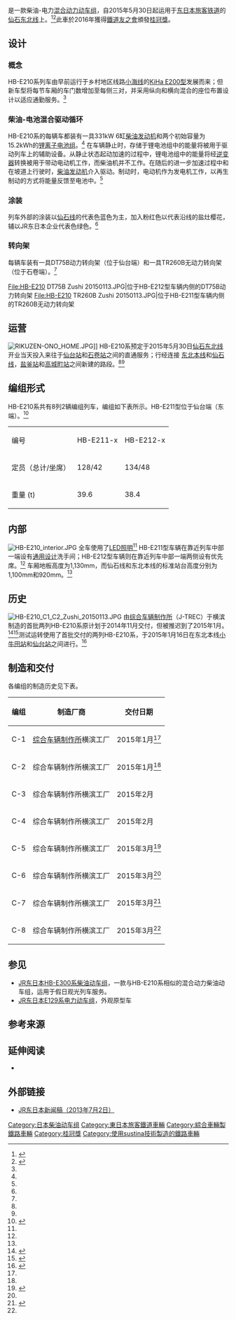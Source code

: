 {{noteTA
|T=zh:JR東日本HB-E210系柴油動車組; zh-tw:JR東日本HB-E210系柴聯車; zh-hk:JR東日本HB-E210系柴油列車; zh-cn:JR东日本HB-E210系柴油动车组;
|1=zh:柴油動車組; zh-tw:柴聯車; zh-hk:柴油列車; zh-cn:柴油动车组;
|2=zh-cn:制动; zh-tw:制軔; zh-hk:制動;
|3=zh-cn:受电弓; zh-tw:集電弓; zh-hk:受電弓;
|4=zh-cn:接触网; zh-tw:架空電纜; 
|5=zh-cn:发动机; zh-tw:引擎; zh-hk:引擎;
}}
{{鐵路車輛
|車輛名稱 = JR东日本HB-E210系柴油动车组
|公司色 = #0C8C11
|標題色 = 
|圖像 = HB-E210-C1.jpg
|pxl = 300px
|圖像說明 = 在[[仙石线|仙石线]]上行驶的C-1编组，2021年9月
|unit = 
|輛數 = 16（8列）
|型號 = 
|列車編組 = 2辆
|起動加速度 = 2.3 km/h/s 或 1.8 km/h/s 
|營運最高速度 = 100
|設計最高速度 = 
|減速度（正常） = 3.5 km/h/s 
|減速度（緊急） = 
|載客量 = 
|編組載客量 = 262（坐席定员90）
|編組長度 = 40
|全長 = 20,000 
|全闊 = 2,950
|全高 = 3,620
|車體物料 = [[不锈钢|不锈钢]]<br>([[sustina|sustina]])
|車輛重量 = HB-E211型：38.4 t<br>HB-E212型：39.4
|編組總重量 = 78
|軸距 = 
|軌距 = 1,067
|電化方式 = 
|輸出 = 331
|電動機輸出 = 95 kW
|編組輸出 = 662 kW
|齒輪比 = 14:99（7.07）
|轉向架 = 轴梁式无摇枕转向架<br/>动力：DT75B型<br/>无动力：TR260B型
|驅動裝置 = MT78型[[鼠笼式电动机|鼠笼式电动机]]（95kW×2）<br/>DMF15HZB-G直喷式直列6缸[[柴油引擎|柴油发动机]]
|控制裝置 = C124型主变换装置<br/>整流器+[[VVVF|VVVF]]逆变器控制
|制動方式 = 再生制动并用电控空气制动（配有载荷补偿、滑行、再黏着功能）<br/>直通预备制动<br/>抑速制动
|保安裝置 = ATS-Ps<br/>无线列车防护装置、列车紧急停止装置、列车紧急防护装置
|訊號系統 = 
|製造商 = [[综合车辆制作所|综合车辆制作所]]横滨工厂
|製造年份 = 2014-2015
|投入服務日期 = 2015年5月30日
|備註 = 全部车辆配属于小牛田车辆中心

{{桂冠獎|56|2016}}
|全寬備註 = 
}}

{{Nihongo|'''JR东日本HB-E210系柴油动车组'''|HB-E210系}}是一款柴油-电力[[混合动力|混合动力]][[柴油动车组|动车组]]，自2015年5月30日起运用于[[东日本旅客铁道|东日本旅客铁道]]的[[仙石东北线|仙石东北线]]上。<ref name="mynavi20130702">{{cite web|url= http://news.mynavi.jp/news/2013/07/02/245/index.html|title= JR東日本に新型車両2形式 - E129系とディーゼルハイブリッド車両HB-E210系|trans_title= JR东日本的两款新车：E219系和柴电混合动力HB-210系|date= 2013-07-02|work= Mynavi News|publisher= Mynavi Corporation|location= 日本|language= ja|archiveurl= https://web.archive.org/web/20140215043122/http://news.mynavi.jp/news/2013/07/02/245/index.html|archivedate= 2014-02-15|accessdate= 2013-07-03|dead-url= no}}</ref><ref name="dj371">{{cite magazine|title=JR東日本 通勤型ハイブリッド車両HB-E210系を公開|trans_title= JR东日本HB-E210系混合动力通勤列车发布|magazine=鉄道ダイヤ情報 |volume = 44|issue = 371 |pages=71–72 |publisher = 交通新闻 |location = 日本 |language= ja |date = 2015-03}}</ref>此車於2016年獲得[[鐵道友之會|鐵道友之會]]頒發[[桂冠獎|桂冠獎]]。

==设计==

===概念===
HB-E210系列车由早前运行于乡村地区线路[[小海线|小海线]]的[[JR东日本KiHa_E200型柴聯車|KiHa E200型]]发展而来；但新车型将每节车厢的车门数增加至每侧三对，并采用纵向和横向混合的座位布置设计以适应通勤服务。<ref name="dj371"/>

===柴油-电池混合驱动循环===
HB-E210系的每辆车都装有一具331kW 6缸[[柴油引擎|柴油发动机]]和两个初始容量为15.2kWh的[[锂离子电池|锂离子电池组]]。<ref name="railfan648"/> 在车辆静止时，存储于锂电池组中的能量将被用于驱动列车上的辅助设备。从静止状态起动加速的过程中，锂电池组中的能量将经[[逆变器|逆变器]]转换被用于带动电动机工作，而柴油机并不工作。在随后的进一步加速过程中和在坡道上行驶时，[[柴油引擎|柴油发动机]]介入驱动。制动时，电动机作为发电机工作，以再生制动的方式将能量反馈至电池中。<ref name="railfan648"/>

===涂装===
列车外部的涂装以[[仙石线|仙石线]]的代表色蓝色为主，加入粉红色以代表沿线的盐灶樱花，辅以JR东日本企业代表色绿色。<ref name="dj371"/>

===转向架===
每辆车装有一具DT75B动力转向架（位于仙台端）和一具TR260B无动力转向架（位于石卷端）。<ref name="railfan648"/>

<gallery>
File:HB-E210 DT75B Zushi 20150113.JPG|位于HB-E212型车辆内侧的DT75B动力转向架
File:HB-E210 TR260B Zushi 20150113.JPG|位于HB-E211型车辆内侧的TR260B无动力转向架
</gallery>

==运营==
[[File:RIKUZEN-ONO_HOME.JPG|thumb]]]]
HB-E210系预定于2015年5月30日[[仙石东北线|仙石东北线]]开业当天投入来往于[[仙台站|仙台站]]和[[石卷站|石卷站]]之间的直通服务；行经连接 [[东北本线|东北本线]]和[[仙石线|仙石线]]，[[盐釜站|盐釜站]]和[[高城町站|高城町站]]之间新建的路段。<ref name="mynavi20130702"/><ref name="dj371"/>

==编组形式==
HB-E210系共有8列2辆编组列车，编组如下表所示。HB-E211型位于仙台端（东端）。<ref name="railfan648">{{cite magazine|title= HB-E210系ディーゼルハイブリッド車両|trans_title= HB-E210系混合动力柴油动车组|magazine=鉄道ファン |volume = 55|issue = 648 |pages=62–67 |publisher = 交友社 |location = 日本 |language = ja |date = 2015-04}}</ref>

{| class="wikitable"
|-
| 编号 || HB-E211-x || HB-E212-x
|-
| 定员（总计/坐席）|| 128/42 || 134/48
|-
| 重量 (t)|| 39.6 || 38.4
|}

==内部==
[[File:HB-E210_interior.JPG|thumb]]
全车使用了[[发光二极管|LED照明]]<ref name="dj371"/> HB-E211型车辆在靠近列车中部一端设有[[通用设计|通用设计]]洗手间；HB-E212型车辆则在靠近列车中部一端两侧设有优先席。<ref name="dj371"/> 车厢地板高度为1,130mm，而仙石线和东北本线的标准站台高度分别为1,100mm和920mm。<ref name="dj371"/>

==历史==
[[File:HB-E210_C1_C2_Zushi_20150113.JPG|thumb]]
由[[综合车辆制作所|综合车辆制作所]]（J-TREC）于横滨制造的首批两列HB-E210系原计划于2014年11月交付，但被推迟到了2015年1月。<ref name="dj369">{{cite magazine|title=臨時列車運転情報 |trans_title= 临时列车运行信息|magazine=鉄道ダイヤ情報 |volume = 44|issue = 369 |page =86 |publisher = 交通新聞社 |location = 日本 |language= ja |date = 2015-01}}</ref><ref name="railfan20150114">{{cite web |url= http://railf.jp/news/2015/01/14/180000.html |title= HB-E210系が甲種輸送される |trans_title= HB-E210系以甲种运输交付 |date= 2015-01-14 |work= 鉄道ファン・railf.jp |publisher= 交友社 |location= 日本 |language= ja |archiveurl= https://web.archive.org/web/20160304204111/http://railf.jp/news/2015/01/14/180000.html |archivedate= 2016-03-04 |accessdate= 14 January 2015-01-14 |dead-url= no }}</ref>测试运转使用了首批交付的两列HB-E210系，于2015年1月16日在东北本线[[小牛田站|小牛田站]]和[[仙台站|仙台站]]之间进行。<ref name="railfan20150117">{{cite web |url= http://railf.jp/news/2015/01/17/171000.html |title= HB-E210系が東北本線で試運転 |trans_title= HB-E210系于东北本线试运转 |date= 2015-01-17 |work= 鉄道ファン・railf.jp |publisher= 交友社 |location= 日本 |language= ja |archiveurl= https://web.archive.org/web/20200918070311/https://railf.jp/news/2015/01/17/171000.html |archivedate= 2020-09-18 |accessdate= 2015-01-17 |dead-url= no }}</ref>

==制造和交付==
各编组的制造历史见下表。

{| class="wikitable"
|-
! 编组 !! 制造厂商 !! 交付日期
|-
| C-1 || [[综合车辆制作所|综合车辆制作所]]横滨工厂 || 2015年1月<ref name="railfan20150114"/>
|-
| C-2 || 综合车辆制作所横滨工厂 || 2015年1月<ref name="railfan20150114"/>
|-
| C-3 || 综合车辆制作所横滨工厂 || 2015年2月
|-
| C-4 || 综合车辆制作所横滨工厂 || 2015年2月
|-
| C-5 || 综合车辆制作所横滨工厂 ||  2015年3月<ref name="railfan20150304">{{cite web | url= http://railf.jp/news/2015/03/04/150000.html | title= HB-E210系C-5・C-6編成が甲種輸送される | trans_title= HB-E210系C-5和C-6编组以甲种输送交付 | date= 2015-03-04 | work= 鉄道ファン・railf.jp | publisher= 交友社 | location= 日本 | language= ja | archiveurl= https://web.archive.org/web/20180116004356/http://railf.jp/news/2015/03/04/150000.html | archivedate= 2018-01-16 | accessdate= 2015-03-04 | dead-url= no }}</ref>
|-
| C-6 || 综合车辆制作所横滨工厂 || 2015年3月<ref name="railfan20150304"/>
|-
| C-7 || 综合车辆制作所横滨工厂 || 2015年3月<ref name="railfan20150313">{{cite web | url= http://railf.jp/news/2015/03/13/173000.html | title= HB-E210系C-7・C-8編成が甲種輸送される | trans_title= HB-E210系C-7和C-8编组以甲种输送交付 | date= 2015-03-13 | work= 鉄道ファン・railf.jp | publisher= 交友社 | location= 日本 | language= ja | archiveurl= https://web.archive.org/web/20160304205637/http://railf.jp/news/2015/03/13/173000.html | archivedate= 2016-03-04 | accessdate= 2015-03-13 | dead-url= no }}</ref>
|-
| C-8 || 综合车辆制作所横滨工厂 || 2015年3月<ref name="railfan20150313"/>
|}

==参见==
* [[JR東日本HB-E300系柴聯車|JR东日本HB-E300系柴油动车组]]，一款与HB-E210系相似的混合动力柴油动车组，运用于假日观光列车服务。
* [[JR東日本E129系电聯車|JR东日本E129系电力动车组]]，外观原型车

==参考来源==
{{reflist}}

==延伸阅读==
* {{cite magazine | title= HB-E210系一般形ハイブリッド車両 | trans_title= HB-E210系混合动力柴油动车组 | magazine= 鉄道ファン |volume = 55|issue = 649 |pages=48–54 |publisher = 交友社 |location = 日本 |language = ja |date = 2015-05}}

==外部链接==
{{Commons category|JR East HB-E210|JR东日本HB-E210系柴油动车组}}
* [http://www.jreast.co.jp/press/2013/20130703.pdf JR东日本新闻稿（2013年7月2日）] {{Wayback|url=http://www.jreast.co.jp/press/2013/20130703.pdf |date=20201217042451 }} {{ja icon}}

{{JR東日本的車輛}}

[[Category:日本柴油动车组|Category:日本柴油动车组]]
[[Category:東日本旅客鐵道車輛|Category:東日本旅客鐵道車輛]]
[[Category:綜合車輛製鐵路車輛|Category:綜合車輛製鐵路車輛]]
[[Category:桂冠獎|Category:桂冠獎]]
[[Category:使用sustina技術製造的鐵路車輛|Category:使用sustina技術製造的鐵路車輛]]